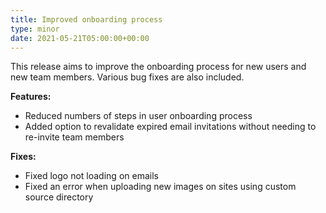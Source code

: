 ```yaml
---
title: Improved onboarding process
type: minor
date: 2021-05-21T05:00:00+00:00
---
```

This release aims to improve the onboarding process for new users and new team members. Various bug fixes are also included.

**Features:**

* Reduced numbers of steps in user onboarding process
* Added option to revalidate expired email invitations without needing to re-invite team members

**Fixes:**

* Fixed logo not loading on emails
* Fixed an error when uploading new images on sites using custom source directory
